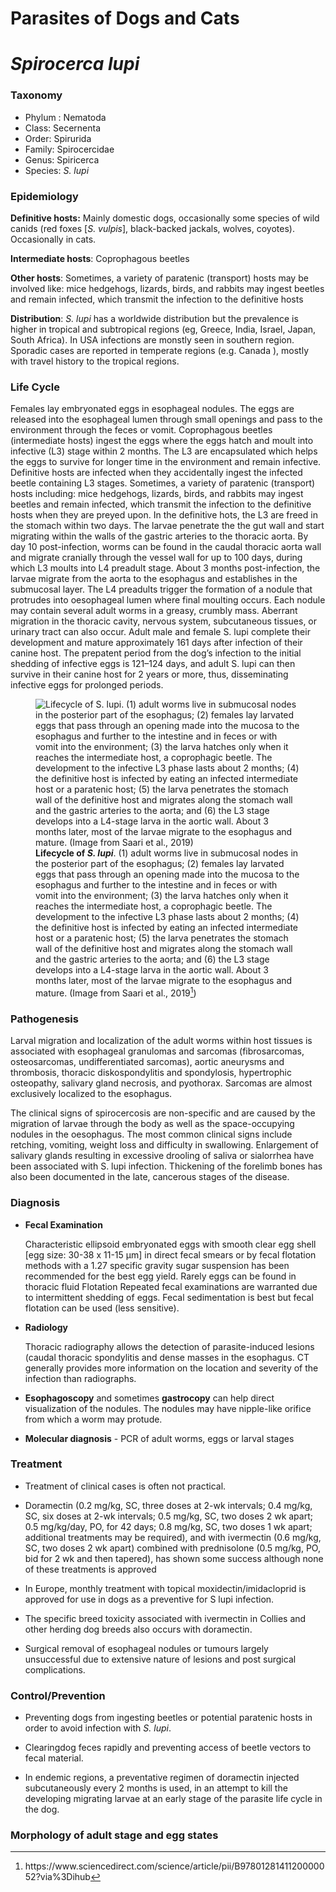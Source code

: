 # Parasites of Dogs and Cats

# *Spirocerca lupi*


### Taxonomy {-}

* Phylum : Nematoda
* Class: Secernenta
* Order: Spirurida
* Family: Spirocercidae
* Genus: Spiricerca
* Species: _S. lupi_


### Epidemiology {-}

**Definitive hosts:** Mainly domestic dogs, occasionally some species of wild canids (red foxes [_S. vulpis_], black-backed jackals, wolves, coyotes). Occasionally in cats.

**Intermediate hosts**: Coprophagous beetles

**Other hosts**: Sometimes, a variety of paratenic (transport) hosts may be involved like: mice hedgehogs, lizards, birds, and rabbits may ingest beetles and remain infected, which transmit the infection to the definitive hosts

**Distribution**: _S. lupi_ has a worldwide distribution but the prevalence is higher in  tropical and subtropical regions (eg, Greece, India, Israel, Japan, South Africa). In USA infections are monstly seen in southern region. Sporadic cases are reported in temperate regions (e.g. Canada ), mostly with travel history to the tropical regions.


### Life Cycle {-}

Females lay embryonated eggs in esophageal nodules. The eggs are released into the esophageal lumen through small openings and pass to the environment through the feces or vomit. Coprophagous beetles (intermediate hosts) ingest the eggs where the eggs hatch and moult into infective (L3) stage within 2 months. The L3 are encapsulated which helps the eggs to survive for longer time in the environment and remain infective. Definitive hosts are infected when they accidentally ingest the infected beetle containing L3 stages. Sometimes, a variety of paratenic (transport) hosts including: mice hedgehogs, lizards, birds, and rabbits may ingest beetles and remain infected, which transmit the infection to the definitive hosts when they are preyed upon. In the definitive hots, the L3 are freed in the stomach within two days. The larvae penetrate the the gut wall and start migrating within the walls of the gastric arteries to the thoracic aorta. By day 10 post-infection, worms can be found in the caudal thoracic aorta wall and migrate cranially through the vessel wall for up to 100 days, during which L3 moults into L4 preadult stage. About 3 months post-infection, the larvae migrate from the aorta to the esophagus and establishes in the submucosal layer. The L4 preadults trigger the formation of a nodule that protrudes into oesophageal lumen where final moulting occurs. Each nodule may contain several adult worms in a greasy, crumbly mass. Aberrant migration in the thoracic cavity, nervous system, subcutaneous tissues, or urinary tract can also occur. Adult male and female S. lupi complete their development and mature approximately 161 days after infection of their canine host. The prepatent period from the dog’s infection to the initial shedding of infective eggs is 121–124 days, and adult S. lupi can then survive in their canine host for 2 years or more, thus, disseminating infective eggs for prolonged periods.

![**Lifecycle of _S. lupi_**. (1) adult worms live in submucosal nodes in the posterior part of the esophagus; (2) females lay larvated eggs that pass through an opening made into the mucosa to the esophagus and further to the intestine and in feces or with vomit into the environment; (3) the larva hatches only when it reaches the intermediate host, a coprophagic beetle. The development to the infective L3 phase lasts about 2 months; (4) the definitive host is infected by eating an infected intermediate host or a paratenic host; (5) the larva penetrates the stomach wall of the definitive host and migrates along the stomach wall and the gastric arteries to the aorta; and (6) the L3 stage develops into a L4-stage larva in the aortic wall. About 3 months later, most of the larvae migrate to the esophagus and mature. (Image from Saari et al., 2019[^2])](images/s.lupi.lifecycle.jpg)


### Pathogenesis {-}

Larval migration and localization of the adult worms within host tissues is associated with esophageal granulomas and sarcomas (fibrosarcomas, osteosarcomas, undifferentiated sarcomas), aortic aneurysms and thrombosis, thoracic diskospondylitis and spondylosis, hypertrophic osteopathy, salivary gland necrosis, and pyothorax. Sarcomas are almost exclusively localized to the esophagus.

The clinical signs of spirocercosis are non-specific and are caused by the migration of larvae through the body as well as the space-occupying nodules in the oesophagus. The most common clinical signs include retching, vomiting, weight loss and difficulty in swallowing. Enlargement of salivary glands resulting in excessive drooling of saliva or sialorrhea have been associated with S. lupi infection. Thickening of the forelimb bones has also been documented in the late, cancerous stages of the disease.

### Diagnosis {-}

- __Fecal Examination__

  Characteristic ellipsoid embryonated eggs with smooth clear egg shell [egg size: 30-38 x 11-15 µm] in direct fecal smears or by fecal flotation methods with a 1.27 specific gravity sugar suspension has been recommended for the best egg yield. Rarely eggs can be found in thoracic fluid Flotation Repeated fecal examinations are warranted due to intermittent shedding of eggs. Fecal sedimentation is best but fecal flotation can be used (less sensitive).

- __Radiology__

  Thoracic radiography allows the detection of parasite-induced lesions (caudal thoracic spondylitis and dense masses in the esophagus. CT generally provides more information on the location   and severity of the infection than radiographs.

- __Esophagoscopy__ and sometimes __gastrocopy__ can help direct visualization of the nodules. The nodules may have nipple-like orifice from which a worm may protude.

- __Molecular diagnosis__ - PCR of adult worms, eggs or larval stages

### Treatment {-}

* Treatment of clinical cases is often not practical.

* Doramectin (0.2 mg/kg, SC, three doses at 2-wk intervals; 0.4 mg/kg, SC, six doses at 2-wk intervals; 0.5 mg/kg, SC, two doses 2 wk apart; 0.5 mg/kg/day, PO, for 42 days; 0.8 mg/kg, SC, two doses 1 wk apart; additional treatments may be required), and with ivermectin (0.6 mg/kg, SC, two doses 2 wk apart) combined with prednisolone (0.5 mg/kg, PO, bid for 2 wk and then tapered), has shown some success although none of these treatments is approved

* In Europe, monthly treatment with topical moxidectin/imidacloprid is approved for use in dogs as a preventive for S lupi infection.

* The specific breed toxicity associated with ivermectin in Collies and other herding dog breeds also occurs with doramectin.

* Surgical removal of esophageal nodules or tumours largely unsuccessful due to extensive nature of lesions and post surgical complications.

### Control/Prevention {-}

* Preventing dogs from ingesting beetles or potential paratenic hosts in order to avoid infection with *S. lupi*.

* Clearingdog feces rapidly and preventing access of beetle vectors to fecal material.

* In endemic regions, a preventative regimen of doramectin injected subcutaneously every 2 months is used, in an attempt to kill the developing migrating larvae at an early stage of the parasite life cycle in the dog.


[^2]: https://www.sciencedirect.com/science/article/pii/B9780128141120000052?via%3Dihub


### Morphology of adult stage and egg states {-}
